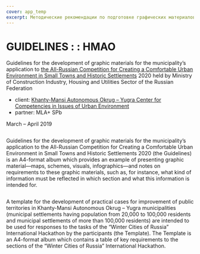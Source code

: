 ```yaml
---
cover: app_temp
excerpt: Методические рекомендации по подготовке графических материалов конкурсной заявки
---
```


# GUIDELINES : : HMAO

Guidelines for the development of graphic materials for the municipality’s application to [the All-Russian Competition for Creating a Comfortable Urban Environment in Small Towns and Historic Settlements](https://konkurs.gorodsreda.ru) 2020 held by Ministry of Construction Industry, Housing and Utilities Sector of the Russian Federation

- client: [Khanty-Mansi Autonomous Okrug – Yugra Center for Competencies in Issues of Urban Environment](https://gorsreda86.ugraces.ru)
- partner: MLA+ SPb

March – April 2019

<Image src="/images/app_manual-manual.jpg" alt="" />

Guidelines for the development of graphic materials for the municipality’s application to the All-Russian Competition for Creating a Comfortable Urban Environment in Small Towns and Historic Settlements 2020 (the Guidelines) is an A4-format album which provides an example of presenting graphic material—maps, schemes, visuals, infographics—and notes on requirements to these graphic materials, such as, for instance, what kind of information must be reflected in which section and what this information is intended for.

<Image src="/images/app_manual-04.jpg" alt="" />

A template for the development of practical cases for improvement of public territories in Khanty-Mansi Autonomous Okrug – Yugra municipalities (municipal settlements having population from 20,000 to 100,000 residents and municipal settlements of more than 100,000 residents) are intended to be used for responses to the tasks of the “Winter Cities of Russia” International Hackathon by the participants (the Template). The Template is an A4-format album which contains a table of key requirements to the sections of the “Winter Cities of Russia” International Hackathon.

